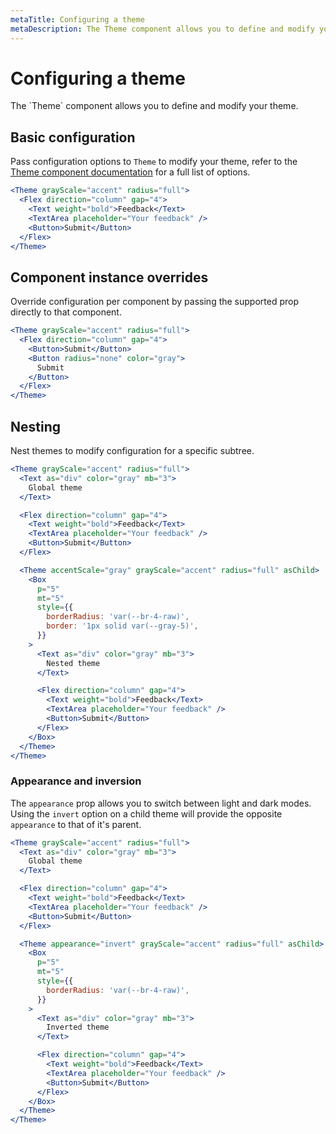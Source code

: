 ```yaml
---
metaTitle: Configuring a theme
metaDescription: The Theme component allows you to define and modify your theme
---
```


# Configuring a theme

<Description>
  The `Theme` component allows you to define and modify your theme.
</Description>

## Basic configuration

Pass configuration options to `Theme` to modify your theme, refer to the [Theme component documentation](/docs/themes/components/theme) for a full list of options.

```jsx live=true
<Theme grayScale="accent" radius="full">
  <Flex direction="column" gap="4">
    <Text weight="bold">Feedback</Text>
    <TextArea placeholder="Your feedback" />
    <Button>Submit</Button>
  </Flex>
</Theme>
```

## Component instance overrides

Override configuration per component by passing the supported prop directly to that component.

```jsx live=true
<Theme grayScale="accent" radius="full">
  <Flex direction="column" gap="4">
    <Button>Submit</Button>
    <Button radius="none" color="gray">
      Submit
    </Button>
  </Flex>
</Theme>
```

## Nesting

Nest themes to modify configuration for a specific subtree.

```jsx live=true
<Theme grayScale="accent" radius="full">
  <Text as="div" color="gray" mb="3">
    Global theme
  </Text>

  <Flex direction="column" gap="4">
    <Text weight="bold">Feedback</Text>
    <TextArea placeholder="Your feedback" />
    <Button>Submit</Button>
  </Flex>

  <Theme accentScale="gray" grayScale="accent" radius="full" asChild>
    <Box
      p="5"
      mt="5"
      style={{
        borderRadius: 'var(--br-4-raw)',
        border: '1px solid var(--gray-5)',
      }}
    >
      <Text as="div" color="gray" mb="3">
        Nested theme
      </Text>

      <Flex direction="column" gap="4">
        <Text weight="bold">Feedback</Text>
        <TextArea placeholder="Your feedback" />
        <Button>Submit</Button>
      </Flex>
    </Box>
  </Theme>
</Theme>
```

### Appearance and inversion

The `appearance` prop allows you to switch between light and dark modes. Using the `invert` option on a child theme will provide the opposite `appearance` to that of it's parent.

```jsx live=true
<Theme grayScale="accent" radius="full">
  <Text as="div" color="gray" mb="3">
    Global theme
  </Text>

  <Flex direction="column" gap="4">
    <Text weight="bold">Feedback</Text>
    <TextArea placeholder="Your feedback" />
    <Button>Submit</Button>
  </Flex>

  <Theme appearance="invert" grayScale="accent" radius="full" asChild>
    <Box
      p="5"
      mt="5"
      style={{
        borderRadius: 'var(--br-4-raw)',
      }}
    >
      <Text as="div" color="gray" mb="3">
        Inverted theme
      </Text>

      <Flex direction="column" gap="4">
        <Text weight="bold">Feedback</Text>
        <TextArea placeholder="Your feedback" />
        <Button>Submit</Button>
      </Flex>
    </Box>
  </Theme>
</Theme>
```
